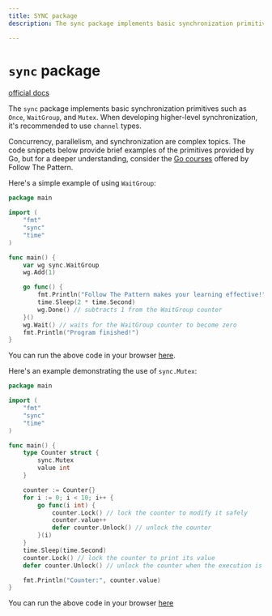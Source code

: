 ```yaml
---
title: SYNC package
description: The sync package implements basic synchronization primitives such as Once, WaitGroup and Mutex

---
```


# `sync` package

[official docs](https://pkg.go.dev/sync)

The `sync` package implements basic synchronization primitives such as `Once`, `WaitGroup`, and `Mutex`. When developing higher-level synchronization, it's recommended to use `channel` types.

Concurrency, parallelism, and synchronization are complex topics. The code snippets below provide brief examples of the primitives provided by Go, but for a deeper understanding, consider the [Go courses](https://followthepattern.net/) offered by Follow The Pattern.

Here's a simple example of using `WaitGroup`:

```go copy
package main

import (
	"fmt"
	"sync"
	"time"
)

func main() {
	var wg sync.WaitGroup
	wg.Add(1)

	go func() {
		fmt.Println("Follow The Pattern makes your learning effective!")
		time.Sleep(2 * time.Second)
		wg.Done() // subtracts 1 from the WaitGroup counter
	}()
	wg.Wait() // waits for the WaitGroup counter to become zero
	fmt.Println("Program finished!")
}
```

You can run the above code in your browser [here](https://goplay.followthepattern.net/snippet/0k2ZIpg_l0p).

Here's an example demonstrating the use of `sync.Mutex`:

```go copy
package main

import (
	"fmt"
	"sync"
	"time"
)

func main() {
	type Counter struct {
		sync.Mutex
		value int
	}

	counter := Counter{}
	for i := 0; i < 10; i++ {
		go func(i int) {
			counter.Lock() // lock the counter to modify it safely
			counter.value++
			defer counter.Unlock() // unlock the counter
		}(i)
	}
	time.Sleep(time.Second)
	counter.Lock() // lock the counter to print its value
	defer counter.Unlock() // unlock the counter when the execution is finished

	fmt.Println("Counter:", counter.value)
}
```

You can run the above code in your browser [here](https://goplay.followthepattern.net/snippet/eMgB5ZaO2jV)